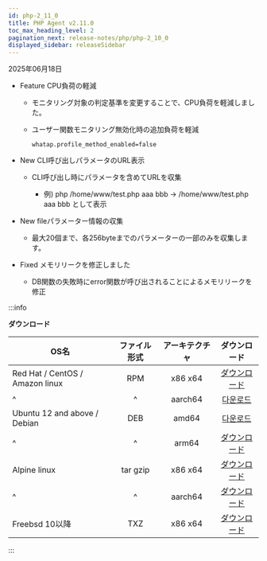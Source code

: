 ```yaml
---
id: php-2_11_0
title: PHP Agent v2.11.0
toc_max_heading_level: 2
pagination_next: release-notes/php/php-2_10_0
displayed_sidebar: releaseSidebar
---
```


2025年06月18日

- <Status priority='0'>Feature</Status> CPU負荷の軽減

  - モニタリング対象の判定基準を変更することで、CPU負荷を軽減しました。

  - ユーザー関数モニタリング無効化時の追加負荷を軽減

    `whatap.profile_method_enabled=false`

- <Status priority='1'>New</Status> CLI呼び出しパラメータのURL表示

  - CLI呼び出し時にパラメータを含めてURLを収集

    - 例) php /home/www/test.php aaa bbb
      → /home/www/test.php aaa bbb として表示

- <Status priority='1'>New</Status> fileパラメーター情報の収集

  - 最大20個まで、各256byteまでのパラメーターの一部のみを収集します。

- <Status priority='0'>Fixed</Status> メモリリークを修正しました

  - DB関数の失敗時にerror関数が呼び出されることによるメモリリークを修正

:::info

**ダウンロード**

| OS名                             |  ファイル形式  | アーキテクチャ |                                     ダウンロード                                    |
| ------------------------------- | :------: | :-----: | :---------------------------------------------------------------------------: |
| Red Hat / CentOS / Amazon linux |    RPM   | x86 x64 | [ダウンロード](https://repo.whatap.io/centos/6/x86_64/whatap-php-2.11-0.x86_64.rpm) |
| \^                              |    \^    | aarch64 | [다운로드](https://repo.whatap.io/centos/7/aarch64/whatap-php-2.11-0.aarch64.rpm) |
| Ubuntu 12 and above / Debian    |    DEB   |  amd64  |   [다운로드](https://repo.whatap.io/debian/unstable/whatap-php_2.11.0_amd64.deb)  |
| \^                              |    \^    |  arm64  |  [ダウンロード](https://repo.whatap.io/debian/unstable/whatap-php_2.11.0_arm64.deb) |
| Alpine linux                    | tar gzip | x86 x64 |    [ダウンロード](https://repo.whatap.io/alpine/x86_64/whatap-php-2.11.0.tar.gz)    |
| \^                              |    \^    | aarch64 |    [ダウンロード](https://repo.whatap.io/alpine/aarch64/whatap-php-2.11.0.tar.gz)   |
| Freebsd 10以降                    |    TXZ   | x86 x64 |       [ダウンロード](https://repo.whatap.io/freebsd/10/whatap-php-2.11.0.txz)       |

:::

